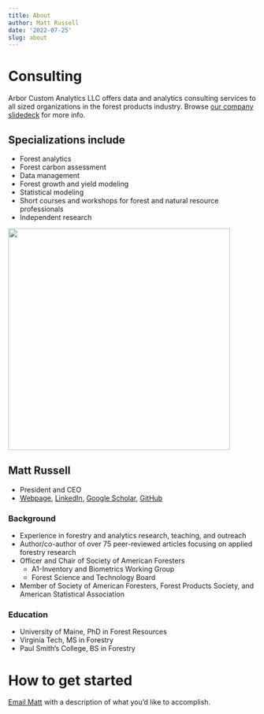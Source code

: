 ```yaml
---
title: About
author: Matt Russell
date: '2022-07-25'
slug: about
---
```


# Consulting 

Arbor Custom Analytics LLC offers data and analytics consulting services to all sized organizations in the forest products industry. Browse [our company slidedeck](https://docs.google.com/presentation/d/1-X-e4OuPv2gTmJQuBM0tVkH6U44o5okYTm7f1qhi9lE/edit?usp=sharing) for more info.  

## Specializations include
* Forest analytics 
* Forest carbon assessment
* Data management 
* Forest growth and yield modeling
* Statistical modeling
* Short courses and workshops for forest and natural resource professionals
* Independent research 
  
  
<left>
![](/IMG_4135-min-500.png){width=450px}

## Matt Russell
* President and CEO
* [Webpage](https://mbrussell.org/), [LinkedIn](https://www.linkedin.com/in/matthew-russell-70a94824/), [Google Scholar](https://scholar.google.com/citations?user=4OO83OcAAAAJ&hl=en&authuser=2), [GitHub](https://github.com/mbrussell)

### Background
* Experience in forestry and analytics research, teaching, and outreach
* Author/co-author of over 75 peer-reviewed articles focusing on applied forestry research
* Officer and Chair of Society of American Foresters
  + A1-Inventory and Biometrics Working Group
  + Forest Science and Technology Board
* Member of Society of American Foresters, Forest Products Society, and American Statistical Association  

### Education
* University of Maine, PhD in Forest Resources
* Virginia Tech, MS in Forestry
* Paul Smith's College, BS in Forestry

# How to get started
[Email Matt](mailto:matt@arbor-analytics.com) with a description of what you’d like to accomplish. 
